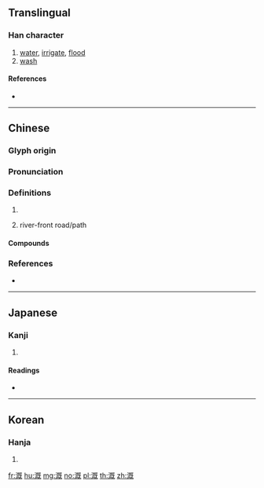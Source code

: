 {{character info/new}}
{{also|漑}}
==Translingual==

===Han character===
{{Han char|rn=85|rad=水|as=09|sn=12|four=31114|canj=EAIU}}

# [[water]], [[irrigate]], [[flood]]
# [[wash]]

====References====
* {{Han ref|kx=0639.111|dj=1054.090|hdz=31689.050|uh=6E89|ud=28297|bh=B540|bd=46400}}

----

==Chinese==
{{zh-forms}}

===Glyph origin===
{{Han etym}}

===Pronunciation===
{{zh-pron
|m=gài
|c=koi3,goi3
|mc=
|oc=y
|cat=
}}

===Definitions===
{{zh-hanzi}}

# {{rfdef|zh}}
# {{label|zh|Sichuanese}} river-front road/path

====Compounds====
{{zh-der|噴灑灌溉|灌溉渠|畦溝灌溉|沾溉|淤溉|灌溉工程|灌溉|沆溉|自流灌溉|輪流灌溉}}

===References===
* {{R:yue:Hanzi}}

----

==Japanese==

===Kanji===
{{ja-kanji|grade=|rs=水09}}

# {{defn|lang=ja|sort=水09}}

====Readings====
* {{ja-readings|on=[[がい]] (gai), [[かい]] (kai)|kun=[[そそぐ]] (sosogu)}}

----

==Korean==

===Hanja===
{{ko-hanja|hangeul=개|eumhun=|rv=gae|mr=kae|y=kay}}

# {{defn|lang=ko|sort=水09}}

[[fr:溉]]
[[hu:溉]]
[[mg:溉]]
[[no:溉]]
[[pl:溉]]
[[th:溉]]
[[zh:溉]]